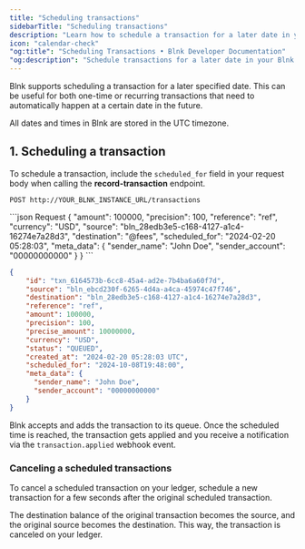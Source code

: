 ```yaml
---
title: "Scheduling transactions"
sidebarTitle: "Scheduling transactions"
description: "Learn how to schedule a transaction for a later date in your Blnk Ledger."
icon: "calendar-check"
"og:title": "Scheduling Transactions • Blnk Developer Documentation"
"og:description": "Schedule transactions for a later date in your Blnk Ledger."
---
```



Blnk supports scheduling a transaction for a later specified date. This can be useful for both one-time or recurring transactions that need to automatically happen at a certain date in the future.

<Note>
    All dates and times in Blnk are stored in the UTC timezone.
</Note>

## 1. Scheduling a transaction

To schedule a transaction, include the `scheduled_for` field in your request body when calling the **record-transaction** endpoint.

```
POST http://YOUR_BLNK_INSTANCE_URL/transactions
```

<CodeGroup>
```json Request
{
    "amount": 100000,
    "precision": 100,
    "reference": "ref",
    "currency": "USD",
    "source": "bln_28edb3e5-c168-4127-a1c4-16274e7a28d3",
    "destination": "@fees",
    "scheduled_for": "2024-02-20 05:28:03",
    "meta_data": {
      "sender_name": "John Doe",
      "sender_account": "00000000000"
    }
}
```

```json Response
{
    "id": "txn_6164573b-6cc8-45a4-ad2e-7b4ba6a60f7d",
    "source": "bln_ebcd230f-6265-4d4a-a4ca-45974c47f746",
    "destination": "bln_28edb3e5-c168-4127-a1c4-16274e7a28d3",
    "reference": "ref",
    "amount": 100000,
    "precision": 100,
    "precise_amount": 10000000,
    "currency": "USD",
    "status": "QUEUED",
    "created_at": "2024-02-20 05:28:03 UTC",
    "scheduled_for": "2024-10-08T19:48:00",
    "meta_data": {
      "sender_name": "John Doe",
      "sender_account": "00000000000"
    }
}
```
</CodeGroup>

Blnk accepts and adds the transaction to its queue. Once the scheduled time is reached, the transaction gets applied and you receive a notification via the `transaction.applied` webhook event.

### Canceling a scheduled transactions
  
To cancel a scheduled transaction on your ledger, schedule a new transaction for a few seconds after the original scheduled transaction. 

The destination balance of the original transaction becomes the source, and the original source becomes the destination. This way, the transaction is canceled on your ledger.

<NeedHelp />